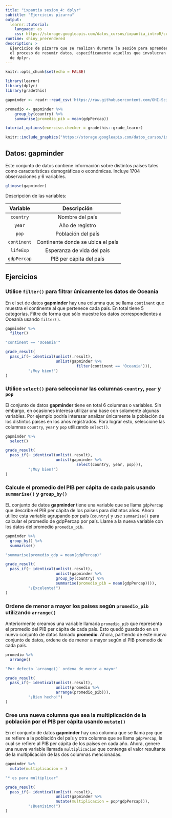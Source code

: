 ```yaml
---
title: "ixpantia sesion_4: dplyr"
subtitle: "Ejercicios pizarra"
output: 
  learnr::tutorial:
    language: es
    css: https://storage.googleapis.com/datos_cursos/ixpantia_introR/custom_css.css
runtime: shiny_prerendered
description: >
  Ejercicios de pizarra que se realizan durante la sesión para aprender sobre
  el proceso de resumir datos, específicamente aquellos que involucran el uso
  de dplyr.
---
```


<style>
@import url('https://fonts.googleapis.com/css2?family=Roboto+Mono&family=Roboto+Slab&family=Source+Sans+Pro:wght@300;400&display=swap');

@import url('https://fonts.googleapis.com/css2?family=Lato&display=swap');
</style> 

```r
knitr::opts_chunk$set(echo = FALSE)

library(learnr)
library(dplyr)
library(gradethis)

gapminder <- readr::read_csv('https://raw.githubusercontent.com/OHI-Science/data-science-training/master/data/gapminder.csv')

promedio <- gapminder %>%
    group_by(country) %>%
    summarise(promedio_pib = mean(gdpPercap))

tutorial_options(exercise.checker = gradethis::grade_learnr)
```

```r
knitr::include_graphics("https://storage.googleapis.com/datos_cursos/ixpantia_introR/ixpantia_logo.png")  
```

## Datos: **gapminder**

Este conjunto de datos contiene información sobre distintos países tales como
características demográficas o económicas. Incluye 1704 observaciones y
6 variables. 

```r
glimpse(gapminder)
```

Descripción de las variables:

| Variable | Descripción |
|:--------:|:-----------:|
| `country` | Nombre del país | 
| `year` | Año de registro |
| `pop`|  Población del país | 
| `continent` | Continente donde se ubica el país |
| `lifeExp` | Esperanza de vida del país |
| `gdpPercap` | PIB per cápita del país |

## Ejercicios 

### Utilice `filter()` para filtrar únicamente los datos de Oceania

En el set de datos **gapminder** hay una columna que se llama `continent` que
muestra el continente al que pertenece cada país. En total tiene 5 categorías.
Filtre de forma que sólo muestre los datos correspondientes a Oceanía usando
`filter()`.

```r
gapminder %>% 
  filter()
```

```r
"continent == 'Oceania'"
```

```r
grade_result(
  pass_if(~ identical(unlist(.result), 
                      unlist(gapminder %>%
                               filter(continent == 'Oceania'))),
          "¡Muy bien!")
)
```

### Utilice `select()` para seleccionar las columnas `country`, `year` y `pop`

El conjunto de datos **gapminder** tiene en total 6 columnas o variables. Sin
embargo, en ocasiones interesa utilizar una base con solamente algunas
variables.  Por ejemplo podría interesar analizar únicamente la población de
los distintos países en los años registrados. Para lograr esto, seleccione las
columnas `country`, `year` y `pop` utilizando `select()`.

```r
gapminder %>% 
  select()
```

```r
grade_result(
  pass_if(~ identical(unlist(.result),
                      unlist(gapminder %>% 
                               select(country, year, pop))),
          "¡Muy bien!")
)
```

### Calcule el promedio del PIB per cápita de cada país usando `summarise()` y `group_by()` 

EL conjunto de datos **gapminder** tiene una variable que se llama `gdpPercap`
que describe el PIB per cápita de los países para distintos años. Ahora utilice
esta variable agrupando por país (`country`) y use `summarise()` para calcular
el promedio de gdpPercap por país. Llame a la nueva variable con los datos del
promedio `promedio_pib`.

```r
gapminder %>% 
  group_by() %>% 
  summarise()
```

```r
"summarise(promedio_gdp = mean(gdpPercap)"
```

```r
grade_result(
  pass_if(~ identical(unlist(.result),
                      unlist(gapminder %>%
                      group_by(country) %>%
                      summarise(promedio_pib = mean(gdpPercap)))),
          "¡Excelente!")
)
```

### Ordene de menor a mayor los países según `promedio_pib` utilizando `arrange()`

Anteriormente creamos una variable llamada `promedio_pib` que representa el
promedio del PIB per cápita de cada país. Esto quedó guardado en un nuevo
conjunto de datos llamado **promedio**. Ahora, partiendo de este nuevo conjunto
de datos, ordene de de menor a mayor según el PIB promedio de cada país. 

```r
promedio %>% 
  arrange()
```

```r
"Por defecto `arrange()` ordena de menor a mayor"
```

```r
grade_result(
  pass_if(~ identical(unlist(.result),
                      unlist(promedio %>% 
                      arrange(promedio_pib))), 
          "¡Bien hecho!")
)
```

### Cree una nueva columna que sea la multiplicación de la población por el PIB per cápita usando `mutate()`

En el conjunto de datos **gapminder** hay una columna que se llama `pop` que se
refiere a la población del país y otra columna que se llama `gdpPercap`, la cual
se refiere al PIB per cápita de los países en cada año. Ahora, genere una nueva
variable llamada `multiplicacion` que contenga el valor resultante de la
multiplicación de las dos columnas mencionadas. 

```r
gapminder %>% 
  mutate(multiplicacion = )
```

```r
"* es para multiplicar"
```

```r
grade_result(
  pass_if(~ identical(unlist(.result),
                      unlist(gapminder %>% 
                      mutate(multiplicacion = pop*gdpPercap))),
          "¡Buenisimo!")
)
```

